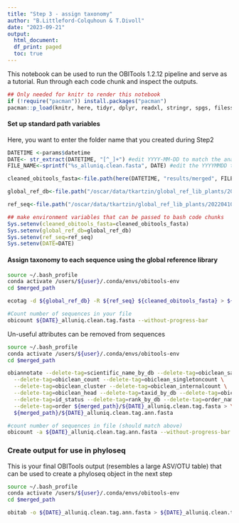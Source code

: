```yaml
---
title: "Step 3 - assign taxonomy"
author: "B.Littleford-Colquhoun & T.Divoll"
date: "2023-09-21"
output: 
  html_document:
  df_print: paged
  toc: true
---
```

This notebook can be used to run the OBITools 1.2.12 pipeline and serve as a tutorial. Run through each code chunk and inspect the outputs.

```r
## Only needed for knitr to render this notebook
if (!require("pacman")) install.packages("pacman")
pacman::p_load(knitr, here, tidyr, dplyr, readxl, stringr, spgs, filesstrings)
```

#### Set up standard path variables
Here, you want to enter the folder name that you created during Step2

```r
DATETIME <-params$datetime
DATE<- str_extract(DATETIME, "[^_]+") #edit YYYY-MM-DD to match the analysis folder name that was created when running step2
FILE_NAME<-sprintf("%s_alluniq.clean.fasta", DATE) #edit the YYYYMMDD to match the date of the file you created at the end of step2 in the "merged_path" directory.

cleaned_obitools_fasta<-file.path(here(DATETIME, "results/merged", FILE_NAME)) #should not need to edit this code as it pulls the date and file name you set in the previous 2 lines of code

global_ref_db<-file.path("/oscar/data/tkartzin/global_ref_lib_plants/20220410/embl_r143") #-d in ecotag; ecoPCR taxonomy Database name. Need to edit YYYYMMDD and name of taxonomy database to match that of the most recent global reference library you want to use.

ref_seq<-file.path("/oscar/data/tkartzin/global_ref_lib_plants/20220410/db_P6_r143.fasta") #-R in ecotag; fasta file containing the reference sequences. Need to edit YYYYMMDD and name of fasta file to match that of the most recent global reference library you want to use. 
```

```r
## make environment variables that can be passed to bash code chunks
Sys.setenv(cleaned_obitools_fasta=cleaned_obitools_fasta)
Sys.setenv(global_ref_db=global_ref_db)
Sys.setenv(ref_seq=ref_seq)
Sys.setenv(DATE=DATE)
```

#### Assign taxonomy to each sequence using the global reference library
```bash
source ~/.bash_profile
conda activate /users/${user}/.conda/envs/obitools-env
cd $merged_path

ecotag -d ${global_ref_db} -R ${ref_seq} ${cleaned_obitools_fasta} > ${DATE}_alluniq.clean.tag.fasta

#Count number of sequences in your file
obicount ${DATE}_alluniq.clean.tag.fasta --without-progress-bar
```

Un-useful attributes can be removed from sequences
```bash
source ~/.bash_profile
conda activate /users/${user}/.conda/envs/obitools-env
cd $merged_path

obiannotate --delete-tag=scientific_name_by_db --delete-tag=obiclean_samplecount \
  --delete-tag=obiclean_count --delete-tag=obiclean_singletoncount \
  --delete-tag=obiclean_cluster --delete-tag=obiclean_internalcount \
  --delete-tag=obiclean_head --delete-tag=taxid_by_db --delete-tag=obiclean_headcount \
  --delete-tag=id_status --delete-tag=rank_by_db --delete-tag=order_name \
  --delete-tag=order ${merged_path}/${DATE}_alluniq.clean.tag.fasta > \
  ${merged_path}/${DATE}_alluniq.clean.tag.ann.fasta

#count number of sequences in file (should match above)
obicount -a ${DATE}_alluniq.clean.tag.ann.fasta --without-progress-bar
```

### Create output for use in phyloseq
This is your final OBITools output (resembles a large ASV/OTU table) that can be used to create a phyloseq object in the next step
```bash
source ~/.bash_profile
conda activate /users/${user}/.conda/envs/obitools-env
cd $merged_path

obitab -o ${DATE}_alluniq.clean.tag.ann.fasta > ${DATE}_alluniq.clean.tag.ann.tab
```